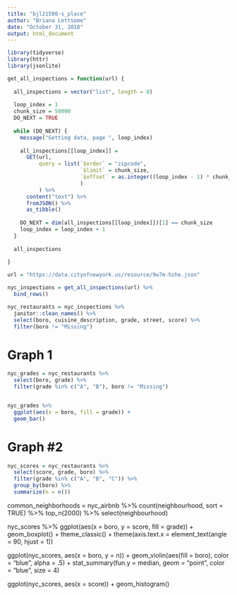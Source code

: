 ```yaml
---
title: "bjl21500-s_place"
author: "Briana Lettsome"
date: "October 31, 2018"
output: html_document
---
```


```r
library(tidyverse)
library(httr)
library(jsonlite)

get_all_inspections = function(url) {
  
  all_inspections = vector("list", length = 0)
  
  loop_index = 1
  chunk_size = 50000
  DO_NEXT = TRUE
  
  while (DO_NEXT) {
    message("Getting data, page ", loop_index)
    
    all_inspections[[loop_index]] = 
      GET(url,
          query = list(`$order` = "zipcode",
                       `$limit` = chunk_size,
                       `$offset` = as.integer((loop_index - 1) * chunk_size)
                       )
          ) %>%
      content("text") %>%
      fromJSON() %>%
      as_tibble()
    
    DO_NEXT = dim(all_inspections[[loop_index]])[1] == chunk_size
    loop_index = loop_index + 1
  }
  
  all_inspections
  
}

url = "https://data.cityofnewyork.us/resource/9w7m-hzhe.json"

nyc_inspections = get_all_inspections(url) %>%
  bind_rows() 
```

```r
nyc_restaurants = nyc_inspections %>%
  janitor::clean_names() %>%
  select(boro, cuisine_description, grade, street, score) %>%
  filter(boro != "Missing")
```


# Graph 1
```r
nyc_grades = nyc_restaurants %>%
  select(boro, grade) %>%
  filter(grade %in% c("A", "B"), boro != "Missing") 


nyc_grades %>%
  ggplot(aes(x = boro, fill = grade)) + 
  geom_bar()
```

# Graph #2
```r
nyc_scores = nyc_restaurants %>%
  select(score, grade, boro) %>%
  filter(grade %in% c("A", "B", "C")) %>%
  group_by(boro) %>%
  summarize(n = n())
```

common_neighborhoods =
  nyc_airbnb %>% 
  count(neighbourhood, sort = TRUE) %>% 
  top_n(2000) %>% 
  select(neighbourhood)

nyc_scores %>%
   ggplot(aes(x = boro, y = score, fill = grade)) +
  geom_boxplot() +
  theme_classic() + 
  theme(axis.text.x = element_text(angle = 90, hjust = 1))


ggplot(nyc_scores, aes(x = boro, y = n)) + 
  geom_violin(aes(fill = boro), color = "blue", alpha = .5) + 
  stat_summary(fun.y = median, geom = "point", color = "blue", size = 4)

ggplot(nyc_scores, aes(x = score)) + 
  geom_histogram()
